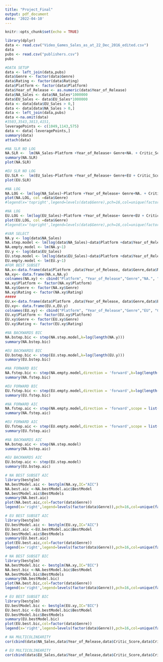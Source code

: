 ---
title: "Project_Final"
output: pdf_document
date: '2022-04-10'
---

```{r setup, include=FALSE}
knitr::opts_chunk$set(echo = TRUE)
```


```{r cars}
library(dplyr)
data <- read.csv("Video_Games_Sales_as_at_22_Dec_2016_edited.csv")
data
pubs <- read.csv("publishers.csv")
pubs
```

```{r}
#DATA SETUP
data <- left_join(data,pubs)
data$Genre <- factor(data$Genre)
data$Rating <- factor(data$Rating)
data$Platform <- factor(data$Platform)
data$Year_of_Release <- as.numeric(data$Year_of_Release)
data$NA_Sales <- data$NA_Sales*1000000
data$EU_Sales <- data$EU_Sales*1000000
data <- data[data$EU_Sales > 0,]
data <- data[data$NA_Sales > 0,]
data <- left_join(data,pubs)
data <-na.omit(data)
#3503,3543,3813,4151,
leveragePoints <- c(1049,1143,575)
data <- data[-leveragePoints,]
summary(data)
attach(data)
```
```{r}
#NA SLR NO LOG
NA.SLR <-  lm(NA_Sales~Platform +Year_of_Release+ Genre+NA. + Critic_Score +  Critic_Count + User_Score+ User_Count+  Rating, data = data)
summary(NA.SLR)
plot(NA.SLR)
```

```{r}
#EU SLR NO LOG
EU.SLR <-  lm(EU_Sales~Platform +Year_of_Release+ Genre+EU + Critic_Score +  Critic_Count + User_Score+ User_Count+  Rating,data = data)
plot(EU.SLR)
```
```{r}
#NA LOG
NA.LOG <- lm(log(NA_Sales)~Platform +Year_of_Release+ Genre+NA. + Critic_Score +  Critic_Count + User_Score+ User_Count+  Rating,data = data)
plot(NA.LOG, col =data$Genre)
#legend(x='topright',legend=levels(data$Genre),pch=16,col=unique(factor(data$Genre)))
```
```{r}
#NA LOG
EU.LOG <- lm(log(EU_Sales)~Platform +Year_of_Release+ Genre+EU + Critic_Score +  Critic_Count + User_Score+ User_Count+  Rating,data = data)
plot(EU.LOG, col =data$Genre)
#legend(x='topright',legend=levels(data$Genre),pch=16,col=unique(factor(data$Genre)))
```
```{r}
#VAR SELECT
NA.y <- log(data$NA_Sales)
NA.step.model <- lm(log(data$NA_Sales)~data$Platform +data$Year_of_Release+ data$Genre+data$NA. + data$Critic_Score +  data$Critic_Count + data$User_Score+ data$User_Count+  data$Rating)
NA.empty.model <- lm(NA.y~1)
EU.y <- log(data$EU_Sales)
EU.step.model <- lm(log(data$EU_Sales)~data$Platform +data$Year_of_Release+ data$Genre+data$EU + data$Critic_Score +  data$Critic_Count + data$User_Score+ data$User_Count+  data$Rating)
EU.empty.model <- lm(EU.y~1)
#FOR BEST SUBSET
NA.x<-data.frame(data$Platform ,data$Year_of_Release, data$Genre,data$NA., data$Critic_Score,data$Critic_Count,data$User_Score,data$User_Count,data$Rating)
NA.xy<- data.frame(NA.x,NA.y)
colnames(NA.xy) <- cbind("Platform", "Year_of_Release","Genre","NA.", "Critic_Score","Critic_Count", "User_Score", "User_Count","Rating","NA_Sales")
NA.xy$Platform <- factor(NA.xy$Platform)
NA.xy$Genre <- factor(NA.xy$Genre)
NA.xy$Rating <- factor(NA.xy$Rating)
#####
EU.x<-data.frame(data$Platform ,data$Year_of_Release, data$Genre,data$EU, data$Critic_Score,data$Critic_Count,data$User_Score,data$User_Count,data$Rating)
EU.xy<- data.frame(EU.x,EU.y)
colnames(EU.xy) <- cbind("Platform", "Year_of_Release","Genre","EU", "Critic_Score","Critic_Count", "User_Score", "User_Count","Rating","EU_Sales")
EU.xy$Platform <- factor(EU.xy$Platform)
EU.xy$Genre <- factor(EU.xy$Genre)
EU.xy$Rating <- factor(EU.xy$Rating)
```

```{r}
#NA BACKWARDS BIC
NA.bstep.bic <- step(NA.step.model,k=log(length(NA.y)))
summary(NA.bstep.bic)
```

```{r}
#EU BACKWARDS BIC
EU.bstep.bic <- step(EU.step.model,k=log(length(EU.y)))
summary(EU.bstep.bic)
```

```{r}
#NA FORWARD BIC
NA.fstep.bic <- step(NA.empty.model,direction = 'forward',k=log(length(NA.y)),scope = list(lower = NA.empty.model, upper = NA.step.model))
summary(NA.fstep.bic)
```

```{r}
#EU FORWARD BIC
EU.fstep.bic <- step(EU.empty.model,direction = 'forward',k=log(length(EU.y)),scope = list(lower = EU.empty.model, upper = EU.step.model))
summary(EU.fstep.bic)
```

```{r}
#NA FORWARD AIC
NA.fstep.aic <- step(NA.empty.model,direction = 'forward',scope = list(lower = NA.empty.model, upper = NA.step.model))
summary(NA.fstep.aic)
```

```{r}
#EU FORWARD AIC
EU.fstep.aic <- step(EU.empty.model,direction = 'forward',scope = list(lower = EU.empty.model, upper = EU.step.model))
summary(EU.fstep.aic)
```

```{r}
#NA BACKWARDS AIC
NA.bstep.aic <- step(NA.step.model)
summary(NA.bstep.aic)
```

```{r}
#EU BACKWARDS AIC
EU.bstep.aic <- step(EU.step.model)
summary(EU.bstep.aic)
```

```{r}
# NA BEST SUBSET AIC
library(bestglm)
NA.bestModel.aic <- bestglm(NA.xy,IC="AIC")
NA.best.aic <-NA.bestModel.aic$BestModel
NA.bestModel.aic$BestModels
summary(NA.best.aic)
plot(NA.best.aic,col=factor(data$Genre))
legend(x='right',legend=levels(factor(data$Genre)),pch=16,col=unique(factor(data$Genre)))
```
```{r}
# EU BEST SUBSET AIC
library(bestglm)
EU.bestModel.aic <- bestglm(EU.xy,IC="AIC")
EU.best.aic <-EU.bestModel.aic$BestModel
EU.bestModel.aic$BestModels
summary(EU.best.aic)
plot(EU.best.aic,col=factor(data$Genre))
legend(x='right',legend=levels(factor(data$Genre)),pch=16,col=unique(factor(data$Genre)))
```
```{r}
# NA BEST SUBSET BIC
library(bestglm)
NA.bestModel.bic <- bestglm(NA.xy,IC="BIC")
NA.best.bic <-NA.bestModel.bic$BestModel
NA.bestModel.bic$BestModels
summary(NA.bestModel.bic)
plot(NA.best.bic,col=factor(data$Genre))
legend(x='right',legend=levels(factor(data$Genre)),pch=16,col=unique(factor(data$Genre)))
```
```{r}
# EU BEST SUBSET BIC
library(bestglm)
EU.bestModel.bic <- bestglm(EU.xy,IC="BIC")
EU.best.bic <-EU.bestModel.bic$BestModel
EU.bestModel.bic$BestModels
summary(EU.bestModel.bic)
plot(EU.best.bic,col=factor(data$Genre))
legend(x='right',legend=levels(factor(data$Genre)),pch=16,col=unique(factor(data$Genre)))
```
```{r}
# NA MULTICOLINEARITY
cor(cbind(data$NA_Sales,data$Year_of_Release,data$Critic_Score,data$Critic_Count,data$User_Score,data$User_Count))
```
```{r}
# EU MULTICOLINEARITY
cor(cbind(data$EU_Sales,data$Year_of_Release,data$Critic_Score,data$Critic_Count,data$User_Score,data$User_Count))
```
